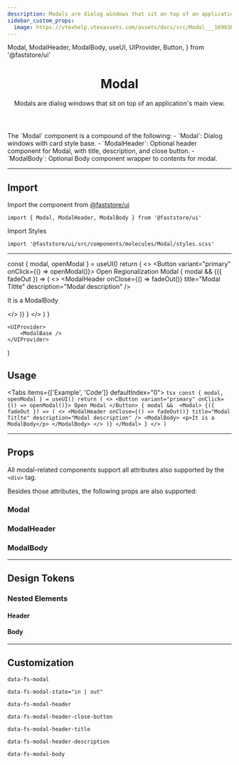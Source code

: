 ```yaml
---
description: Modals are dialog windows that sit on top of an application's main view.
sidebar_custom_props:
  image: https://vtexhelp.vtexassets.com/assets/docs/src/Modal___16993b8e327f3571529d7ee4e97cb45b.png
---
```


  Modal,
  ModalHeader,
  ModalBody,
  useUI,
  UIProvider,
  Button,
} from '@faststore/ui'

<header>

# Modal

Modals are dialog windows that sit on top of an application's main view.

</header>
The `Modal` component is a compound of the following:
- `Modal`: Dialog windows with card style base.
- `ModalHeader`: Optional header component for Modal, with title, description, and close button.
- `ModalBody`: Optional Body component wrapper to contents for modal.

---

## Import

Import the component from <a href="https://www.faststore.dev/reference/ui/get-started-faststore-ui">@faststore/ui</a>

```tsx
import { Modal, ModalHeader, ModalBody } from '@faststore/ui'
```

Import Styles

```tsx
import '@faststore/ui/src/components/molecules/Modal/styles.scss'
```

---

  const { modal, openModal } = useUI()
  return (
    <>
        <Button variant="primary" onClick={() => openModal()}>
            Open Regionalization Modal
        </Button>
        {
            modal && 
            <Modal>
                {({ fadeOut }) => (
                    <>
                        <ModalHeader
                            onClose={() => fadeOut()}
                            title="Modal Titlte"
                            description="Modal description"
                        />
                        <ModalBody>
                            <p>It is a ModalBody</p>
                        </ModalBody>
                    </>
                )}
            </Modal>
        }
    </>
  )
}

    <UIProvider>
        <ModalBase />
    </UIProvider>
)

## Usage

<Tabs items={['Example', 'Code']} defaultIndex="0">
    <Tab>
        <OverviewSection>
            <ModalTemplate />
        </OverviewSection>
    </Tab>
    <Tab>
        ```tsx
        const { modal, openModal } = useUI()
        return (
            <>
                <Button variant="primary" onClick={() => openModal()}>
                    Open Modal
                </Button>
                {
                    modal && 
                    <Modal>
                        {({ fadeOut }) => (
                            <>
                                <ModalHeader
                                    onClose={() => fadeOut()}
                                    title="Modal Titlte"
                                    description="Modal description"
                                />
                                <ModalBody>
                                    <p>It is a ModalBody</p>
                                </ModalBody>
                            </>
                        )}
                    </Modal>
                }
            </>
        )
        ```
    </Tab>
</Tabs>

---

## Props

All modal-related components support all attributes also supported by the `<div>` tag.

Besides those attributes, the following props are also supported:

### Modal

<PropsSection name="Modal" />

### ModalHeader

<PropsSection name="ModalHeader" />

### ModalBody

<PropsSection name="ModalBody" />

---

## Design Tokens

<TokenTable>
  <TokenRow
    token="--fs-modal-position-top"
    value="30vh"
  />
  <TokenRow
    token="--fs-modal-position-right"
    value="var(--fs-spacing-4)"
  />
  <TokenRow
    token="--fs-modal-position-left"
    value="var(--fs-spacing-4)"
  />
  <TokenRow
    token="--fs-modal-max-width"
    value="vcalc(var(--fs-grid-breakpoint-desktop) / 3)"
  />
  <TokenRow
    token="--fs-modal-min-height"
    value="var(--fs-spacing-5)"
  />
  <TokenRow
    token="--fs-modal-margin"
    value="auto"
  />
  <TokenRow
    token="--fs-modal-background-color"
    value="var(--fs-color-body-bkg)"
    isColor
  />
  <TokenRow
    token="--fs-modal-border-radius"
    value="var(--fs-border-radius)"
  />
  <TokenDivider />
  <TokenRow
    token="--fs-modal-width-tablet"
    value="calc(100vw / 3)"
  />
  <TokenRow
    token="--fs-modal-min-width-tablet"
    value="calc(var(--fs-grid-breakpoint-desktop) / 3)"
  />
  <TokenDivider />
  <TokenRow
    token="--fs-modal-transition-timing"
    value="var(--fs-transition-timing)"
  />
  <TokenRow
    token="--fs-modal-transition-property"
    value="transform"
  />
  <TokenRow
    token="--fs-modal-transition-in-function"
    value="ease-in"
  />
  <TokenRow
    token="--fs-modal-transition-out-function"
    value="ease-in"
  />
</TokenTable>

### Nested Elements

#### Header

<TokenTable>
  <TokenRow
    token="--fs-modal-header-padding"
    value="var(--fs-spacing-4) var(--fs-spacing-7) var(--fs-spacing-4) var(--fs-spacing-4)"
  />
  <TokenDivider />
  <TokenRow
    token="--fs-modal-header-title-margin-bottom"
    value=".625rem"
  />
  <TokenRow
    token="--fs-modal-header-title-size"
    value="var(--fs-text-size-lead)"
  />
  <TokenRow
    token="--fs-modal-header-title-weight"
    value="var(--fs-text-weight-bold)"
  />
  <TokenRow
    token="--fs-modal-header-title-line-height"
    value="1.2"
  />
  <TokenDivider />
  <TokenRow
    token="--fs-modal-header-description-size"
    value="var(--fs-text-size-body)"
  />
    <TokenRow
    token="--fs-modal-header-description-line-height"
    value="1.5"
  />
  <TokenRow
    token="--fs-modal-header-description-color"
    value="var(--fs-color-text-light)"
    isColor
  />
  <TokenDivider />
  <TokenRow
    token="--fs-modal-header-close-button-position-top"
    value="0"
  />
  <TokenRow
    token="--fs-modal-header-close-button-position-right"
    value="0"
  />
</TokenTable>

#### Body

<TokenTable>
  <TokenRow
    token="--fs-modal-body-padding"
    value="var(--fs-spacing-1) var(--fs-spacing-4) var(--fs-spacing-5)"
  />
</TokenTable>

---

## Customization

`data-fs-modal`

`data-fs-modal-state="in | out"`

`data-fs-modal-header`

`data-fs-modal-header-close-button`

`data-fs-modal-header-title`

`data-fs-modal-header-description`

`data-fs-modal-body`